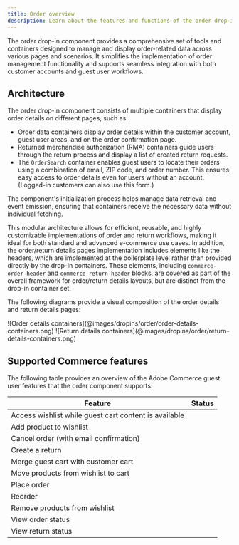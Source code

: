 ```yaml
---
title: Order overview
description: Learn about the features and functions of the order drop-in component.
---
```



The order drop-in component provides a comprehensive set of tools and containers designed to manage and display order-related data across various pages and scenarios. It simplifies the implementation of order management functionality and supports seamless integration with both customer accounts and guest user workflows.

## Architecture

The order drop-in component consists of multiple containers that display order details on different pages, such as:

- Order data containers display order details within the customer account, guest user areas, and on the order confirmation page.
- Returned merchandise authorization (RMA) containers guide users through the return process and display a list of created return requests.
- The `OrderSearch` container enables guest users to locate their orders using a combination of email, ZIP code, and order number. This ensures easy access to order details even for users without an account. (Logged-in customers can also use this form.)

The component's initialization process helps manage data retrieval and event emission, ensuring that containers receive the necessary data without individual fetching.

This modular architecture allows for efficient, reusable, and highly customizable implementations of order and return workflows, making it ideal for both standard and advanced e-commerce use cases. In addition, the order/return details pages implementation includes elements like the headers, which are implemented at the boilerplate level rather than provided directly by the drop-in containers. These elements, including `commerce-order-header` and `commerce-return-header` blocks, are covered as part of the overall framework for order/return details layouts, but are distinct from the drop-in container set.

The following diagrams provide a visual composition of the order details and return details pages:

<Diagram caption="Order details containers">
  ![Order details containers](@images/dropins/order/order-details-containers.png)
</Diagram>

<Diagram caption="Return details containers">
  ![Return details containers](@images/dropins/order/return-details-containers.png)
</Diagram>

## Supported Commerce features

The following table provides an overview of the Adobe Commerce guest user features that the order component supports:

| Feature | Status |
| ------- | ------ |
| Access wishlist while guest cart content is available | <Badge text="Roadmap" variant="caution" /> |
| Add product to wishlist | <Badge text="Roadmap" variant="caution" /> |
| Cancel order (with email confirmation) | <Badge text="Supported" variant="tip" /> |
| Create a return | <Badge text="Supported" variant="tip" /> |
| Merge guest cart with customer cart | <Badge text="API only" variant="tip" /> |
| Move products from wishlist to cart | <Badge text="Roadmap" variant="caution" /> |
| Place order | <Badge text="Supported" variant="tip" /> |
| Reorder | <Badge text="Supported" variant="tip" /> |
| Remove products from wishlist | <Badge text="Roadmap" variant="caution" /> |
| View order status | <Badge text="Supported" variant="tip" /> |
| View return status | <Badge text="Supported" variant="tip" /> |